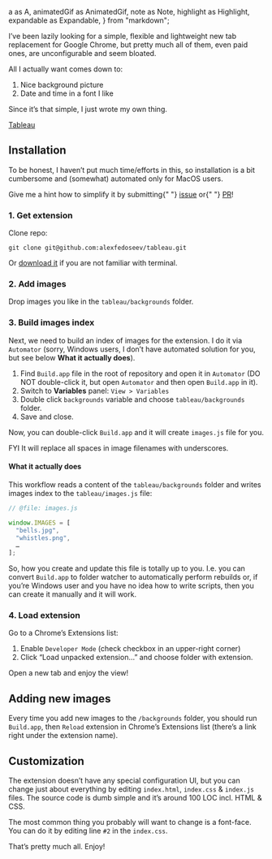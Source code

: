 <!-- Tableau -->

  a as A,
  animatedGif as AnimatedGif,
  note as Note,
  highlight as Highlight,
  expandable as Expandable,
} from "markdown";


I’ve been lazily looking for a simple, flexible and lightweight new tab replacement for Google Chrome, but pretty much all of them, even paid ones, are unconfigurable and seem bloated.

All I actually want comes down to:

1. Nice background picture
1. Date and time in a font I like

Since it’s that simple, I just wrote my own thing.

<Highlight>
  <A href="https://github.com/alexfedoseev/tableau">Tableau</A>
</Highlight>

## Installation

To be honest, I haven’t put much time/efforts in this, so installation is a bit cumbersome and (somewhat) automated only for MacOS users.

<Note>
  Give me a hint how to simplify it by submitting{" "}
  <A href="https://github.com/alexfedoseev/tableau/issues">issue</A> or{" "}
  <A href="https://github.com/alexfedoseev/tableau/pulls">PR</A>!
</Note>

### 1. Get extension

Clone repo:

```shell
git clone git@github.com:alexfedoseev/tableau.git
```

<Note>
  Or <A href="https://github.com/alexfedoseev/tableau/archive/master.zip">download it</A> if you are
  not familiar with terminal.
</Note>

### 2. Add images

Drop images you like in the `tableau/backgrounds` folder.

### 3. Build images index

Next, we need to build an index of images for the extension. I do it via `Automator` (sorry, Windows users, I don’t have automated solution for you, but see below **What it actually does**).

1. Find `Build.app` file in the root of repository and open it in `Automator` (DO NOT double-click it, but open `Automator` and then open `Build.app` in it).
1. Switch to **Variables** panel: `View > Variables`
1. Double click `backgrounds` variable and choose `tableau/backgrounds` folder.
1. Save and close.

<Expandable label="See it in action">
  <AnimatedGif
    src={automatorAnimatedGif}
    placement="bleed"
    caption="Configure Build.app in Automator"
  />
</Expandable>

Now, you can double-click `Build.app` and it will create `images.js` file for you.

<Note>FYI It will replace all spaces in image filenames with underscores.</Note>

#### What it actually does

This workflow reads a content of the `tableau/backgrounds` folder and writes images index to the `tableau/images.js` file:

```js
// @file: images.js

window.IMAGES = [
  "bells.jpg",
  "whistles.png",
  …
];
```

So, how you create and update this file is totally up to you. I.e. you can convert `Build.app` to folder watcher to automatically perform rebuilds or, if you’re Windows user and you have no idea how to write scripts, then you can create it manually and it will work.

### 4. Load extension

Go to a Chrome’s Extensions list:

1. Enable `Developer Mode` (check checkbox in an upper-right corner)
1. Click “Load unpacked extension…” and choose folder with extension.

<Expandable label="See it in action">
  <AnimatedGif src={chromeAnimatedGif} placement="bleed" caption="Load Tableau in Chrome" />
</Expandable>

Open a new tab and enjoy the view!

## Adding new images

Every time you add new images to the `/backgrounds` folder, you should run `Build.app`, then `Reload` extension in Chrome’s Extensions list (there’s a link right under the extension name).

## Customization

The extension doesn’t have any special configuration UI, but you can change just about everything by editing `index.html`, `index.css` & `index.js` files. The source code is dumb simple and it’s around 100 LOC incl. HTML & CSS.

The most common thing you probably will want to change is a font-face. You can do it by editing line `#2` in the `index.css`.

That’s pretty much all. Enjoy!
